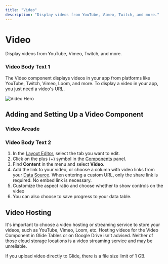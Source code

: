 ```yaml
---
title: "Video"
description: "Display videos from YouTube, Vimeo, Twitch, and more."
---
```


# Video

Display videos from YouTube, Vimeo, Twitch, and more.

### Video Body Text 1

The Video component displays videos in your app from platforms like YouTube, Twitch, Vimeo, Loom, and more. To display a video in your app, you just need a video's URL.



![Video Hero](https://images.ctfassets.net/yreygbm72t08/2Qf2L6Da4rzbID6qU9K2jk/71b2e4a77dbbc4dd41fee6f38978d79b/CleanShot_2024-10-03_at_5_.37.50_2x.png)



## Adding and Setting Up a Video Component



### Video Arcade

### Video Body Text 2

1. In the [Layout Editor](/intro-to-layout/), select the tab you want to edit.
2. Click on the plus (+) symbol in the [Components](/components/) panel.
3. Find **Content** in the menu and select **Video**.
4. Add the link to your video, or choose a column with video links from your [Data Source](/data-sources). When entering a custom URL, only the share link is required. No embed link is necessary. 
5. Customize the aspect ratio and choose whether to show controls on the video
6. You can also choose to save progress to your data table. 

## Video Hosting

It's important to choose a video hosting or streaming service to store your videos, such as YouTube, Vimeo, Loom, etc. Hosting videos for the Video Component in Glide Tables or on Google Drive isn't advised. Neither of those cloud storage locations is a video streaming service and may be unreliable. 

If you upload video directly to Glide, there is a file size limit of 1 GB.

